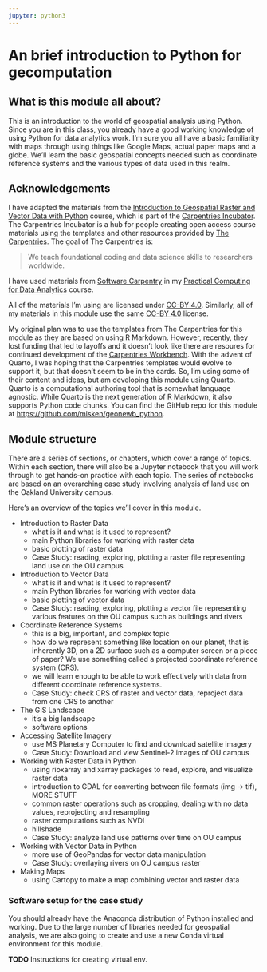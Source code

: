 ```yaml
---
jupyter: python3
---
```


# An brief introduction to Python for gecomputation


## What is this module all about?

This is an introduction to the world of geospatial analysis using Python. Since you
are in this class, you already have a good working knowledge of using Python for
data analytics work. I'm sure you all have a basic familiarity with maps through
using things like Google Maps, actual paper maps and a globe. We'll learn
the basic geospatial concepts needed such as coordinate reference systems and
the various types of data used in this realm.

## Acknowledgements

I have adapted the materials from the [Introduction to Geospatial Raster and Vector Data with Python](https://carpentries-incubator.github.io/geospatial-python/) course, which is part of
the [Carpentries Incubator](https://carpentries-incubator.org/). The Carpentries Incubator is a hub for people creating open access course materials using
the templates and other resources provided by [The Carpentries](https://carpentries.org/). The goal of The Carpentries is:

> We teach foundational coding and data science skills to researchers worldwide.

I have used materials from [Software Carpentry](https://software-carpentry.org/lessons/) in my [Practical Computing for Data Analytics](http://www.sba.oakland.edu/faculty/isken/courses/pcda/) course.

All of the materials I'm using are licensed under [CC-BY 4.0](https://creativecommons.org/licenses/by-sa/4.0/). Similarly, all
of my materials in this module use the same [CC-BY 4.0](https://creativecommons.org/licenses/by-sa/4.0/) license.

My original plan was to use the templates from The Carpentries for this module as they are based on using R Markdown. However,
recently, they lost funding that led to layoffs and it doesn't look like there are resoures for continued development of the [Carpentries Workbench](https://carpentries.github.io/workbench/). With the advent of Quarto, I was hoping that the Carpentries templates would evolve to support it, but that doesn't seem to be in the cards. So, I'm using some of their content and ideas, but am developing this module using Quarto. Quarto is a computational authoring tool that is somewhat language agnostic. While Quarto is the next generation of R Markdown, it also supports Python code chunks. You can find the GitHub repo for this module at [https://github.com/misken/geonewb_python](https://github.com/misken/geonewb_python).

## Module structure

There are a series of sections, or chapters, which cover a range of topics.
Within each section, there will also be a Jupyter notebook that you will
work through to get hands-on practice with each topic. The series of notebooks are
based on an overarching case study involving analysis of land use on the
Oakland University campus.

Here's an overview of the topics we'll cover in this module.

* Introduction to Raster Data
  - what is it and what is it used to represent?
  - main Python libraries for working with raster data
  - basic plotting of raster data
  - Case Study: reading, exploring, plotting a raster file representing land use on the OU campus

* Introduction to Vector Data
  - what is it and what is it used to represent?
  - main Python libraries for working with vector data
  - basic plotting of vector data
  - Case Study: reading, exploring, plotting a vector file representing various features on the OU campus such as buildings and rivers

* Coordinate Reference Systems
  - this is a big, important, and complex topic
  - how do we represent something like location on our planet, that is inherently 3D, on a 2D surface such as a computer screen or a piece of paper? We use something called a projected coordinate reference system (CRS).
  - we will learn enough to be able to work effectively with data from different coordinate reference systems.
  - Case Study: check CRS of raster and vector data, reproject data from one CRS to another

* The GIS Landscape
  - it's a big landscape
  - software options

* Accessing Satellite Imagery
  - use MS Planetary Computer to find and download satellite imagery
  - Case Study: Download and view Sentinel-2 images of OU campus

* Working with Raster Data in Python
  - using rioxarray and xarray packages to read, explore, and visualize raster data
  - introduction to GDAL for converting between file formats (img -> tif), MORE STUFF
  - common raster operations such as cropping, dealing with no data values, reprojecting and resampling
  - raster computations such as NVDI
  - hillshade
  - Case Study: analyze land use patterns over time on OU campus

* Working with Vector Data in Python
  - more use of GeoPandas for vector data manipulation
  - Case Study: overlaying rivers on OU campus raster

* Making Maps
  - using Cartopy to make a map combining vector and raster data
  
### Software setup for the case study

You should already have the Anaconda distribution of Python installed and working. Due to the
large number of libraries needed for geospatial analysis, we are also going to create and
use a new Conda virtual environment for this module.

**TODO** Instructions for creating virtual env.